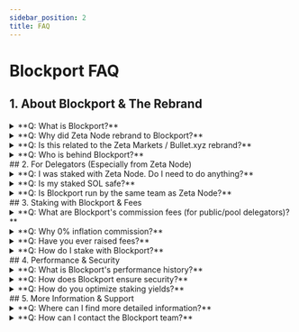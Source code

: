 ```yaml
---
sidebar_position: 2
title: FAQ
---
```


# Blockport FAQ

## 1. About Blockport & The Rebrand
<details>
<summary>**Q: What is Blockport?**</summary>
* **A:** Blockport (`blockport.xyz`) is the new identity for the high-performance Solana validator previously known as Zeta Node. We're an independent infrastructure provider run by the same experienced team.
</details>
<details>
<summary>**Q: Why did Zeta Node rebrand to Blockport?**</summary>
* **A:** Rebranding allows us to focus independently on our mission: providing best-in-class staking and future infrastructure services (like RPCs) for the *entire* Solana ecosystem. It gives us the operational freedom to expand our offerings.
</details>
<details>
<summary>**Q: Is this related to the Zeta Markets / Bullet.xyz rebrand?**</summary>
* **A:** We maintain a positive relationship with Bullet.xyz, and they support this transition [link/mention endorsement if available]. However, Blockport is now a fully independent entity with its own distinct mission focused on foundational infrastructure.
</details>
<details>
<summary>**Q: Who is behind Blockport?**</summary>
* **A:** Blockport is operated by a team with deep Solana experience, including roles supporting early ecosystem growth and building with prominent DeFi protocols, backed by 3+ years of proven validator operation. [Link to personal blog post if desired].
</details>
## 2. For Delegators (Especially from Zeta Node)
<details>
<summary>**Q: I was staked with Zeta Node. Do I need to do anything?**</summary>
* **A: No.** The validator identity key has *not* changed. Your delegation continues seamlessly with Blockport. No action is required.
</details>
<details>
<summary>**Q: Is my staked SOL safe?**</summary>
* **A:** Yes. Your funds remain securely staked to the same underlying validator infrastructure. Blockport uses the same robust security practices and hardware operated under the Zeta Node name.
</details>
<details>
<summary>**Q: Is Blockport run by the same team as Zeta Node?**</summary>
* **A:** Yes, the same core team with 3+ years of experience managing this validator is running Blockport.
</details>
## 3. Staking with Blockport & Fees
<details>
<summary>**Q: What are Blockport's commission fees (for public/pool delegators)?**</summary>
* **A:** We charge **0% inflation commission** and **8% MEV commission**. We currently retain 100% of block rewards as programmatic distribution is not yet feasible on Solana (this may change post-SIMD123).
</details>
<details>
<summary>**Q: Why 0% inflation commission?**</summary>
* **A:** We believe in maximizing direct staking rewards for our delegators. Our model focuses on performance-driven income (MEV/block rewards) and future services.
</details>
<details>
<summary>**Q: Have you ever raised fees?**</summary>
* **A:** No. We are committed to transparency and have maintained our public commission structure since inception (over 3 years).
</details>
<details>
<summary>**Q: How do I stake with Blockport?**</summary>
* **A:** Please see our staking guide here: [Link to Staking Guide in Docs/Website].
</details>
## 4. Performance & Security
<details>
<summary>**Q: What is Blockport's performance history?**</summary>
* **A:** We have operated continuously for over 3 years with a proven 99.9% uptime record, ensuring consistent rewards. [Link to performance dashboard/stats if available].
</details>
<details>
<summary>**Q: How does Blockport ensure security?**</summary>
* **A:** We employ multi-layered security, including HSMs for key management, MFA for access, robust monitoring, and secure infrastructure across multiple data centers. [Link to relevant docs section].
</details>
<details>
<summary>**Q: How do you optimize staking yields?**</summary>
* **A:** Through high uptime, optimized hardware (AMD Ryzen Threadripper Pro, NVMe), strategic data center locations, and a focus on efficient block production and MEV capture.
</details>
## 5. More Information & Support
<details>
<summary>**Q: Where can I find more detailed information?**</summary>
* **A:** Please visit our website (`blockport.xyz`) and our technical documentation [Link to Docs].
</details>
<details>
<summary>**Q: How can I contact the Blockport team?**</summary>
* **A:** Join our community on Telegram [Link] or reach out via [Email/Other Channel].
</details>